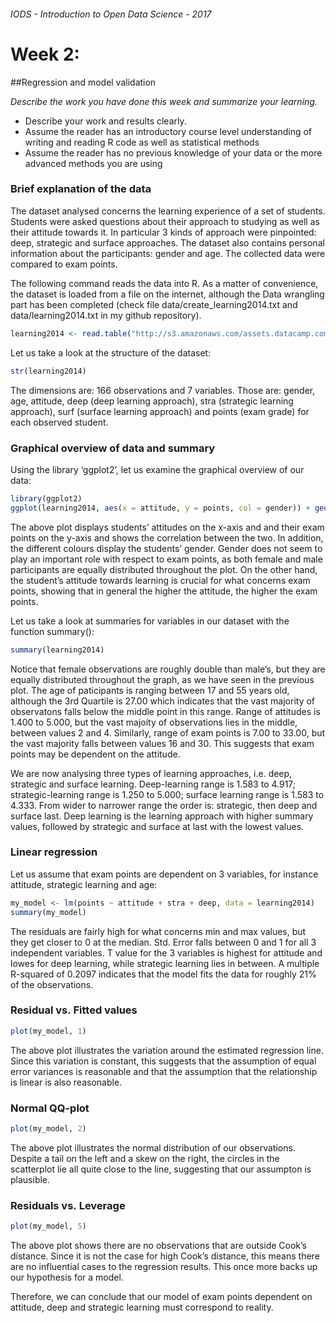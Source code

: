 ###### IODS - Introduction to Open Data Science - 2017

# Week 2:
##Regression and model validation

*Describe the work you have done this week and summarize your learning.*

- Describe your work and results clearly. 
- Assume the reader has an introductory course level understanding of writing and reading R code as well as statistical methods
- Assume the reader has no previous knowledge of your data or the more advanced methods you are using  

### Brief explanation of the data
The dataset analysed concerns the learning experience of a set of students. Students were asked questions about their approach to studying as well as their attitude towards it. In particular 3 kinds of approach were pinpointed: deep, strategic and surface approaches. The dataset also contains personal information about the participants: gender and age. The collected data were compared to exam points.  

The following command reads the data into R. As a matter of convenience, the dataset is loaded from a file on the internet, although the Data wrangling part has been completed (check file data/create_learning2014.txt and data/learning2014.txt in my github repository).
```r
learning2014 <- read.table("http://s3.amazonaws.com/assets.datacamp.com/production/course_2218/datasets/learning2014.txt", sep=",", header=TRUE)
```
  
Let us take a look at the structure of the dataset: 
```r
str(learning2014)
```
The dimensions are: 166 observations and 7 variables. Those are: gender, age, attitude, deep (deep learning approach), stra (strategic learning approach), surf (surface learning approach) and points (exam grade) for each observed student. 
  
### Graphical overview of data and summary
Using the library 'ggplot2', let us examine the graphical overview of our data:
```r
library(ggplot2)
ggplot(learning2014, aes(x = attitude, y = points, col = gender)) + geom_point() + geom_smooth(method = "lm") + ggtitle("Students' attitude versus exam points")
```
  
The above plot displays students' attitudes on the x-axis and and their exam points on the y-axis and shows the correlation between the two. In addition, the different colours display the students' gender. Gender does not seem to play an important role with respect to exam points, as both female and male participants are equally distributed throughout the plot. On the other hand, the student's attitude towards learning is crucial for what concerns exam points, showing that in general the higher the attitude, the higher the exam points.
  
Let us take a look at summaries for variables in our dataset with the function summary():
```r
summary(learning2014)
```
  
Notice that female observations are roughly double than male's, but they are equally distributed throughout the graph, as we have seen in the previous plot. The age of paticipants is ranging between 17 and 55 years old, although the 3rd Quartile is 27.00 which indicates that the vast majority of observatons falls below the middle point in this range. Range of attitudes is 1.400 to 5.000, but the vast majoity of observations lies in the middle, between values 2 and 4. Similarly, range of exam points is 7.00 to 33.00, but the vast majority falls between values 16 and 30. This suggests that exam points may be dependent on the attitude.

We are now analysing three types of learning approaches, i.e. deep, strategic and surface learning. Deep-learning range is 1.583 to 4.917; strategic-learning range is 1.250 to 5.000; surface learning range is 1.583 to 4.333. From wider to narrower range the order is: strategic, then deep and surface last. Deep learning is the learning approach with higher summary values, followed by strategic and surface at last with the lowest values.

### Linear regression
Let us assume that exam points are dependent on 3 variables, for instance attitude, strategic learning and age:
```r
my_model <- lm(points ~ attitude + stra + deep, data = learning2014)
summary(my_model)
```

The residuals are fairly high for what concerns min and max values, but they get closer to 0 at the median. Std. Error falls between 0 and 1 for all 3 independent variables. T value for the 3 variables is highest for attitude and lowes for deep learning, while strategic learning lies in between. A multiple R-squared of 0.2097 indicates that the model fits the data for roughly 21% of the observations.

### Residual vs. Fitted values
```r
plot(my_model, 1)
```

The above plot illustrates the variation around the estimated regression line. Since this variation is constant, this suggests that the assumption of equal error variances is reasonable and that the assumption that the relationship is linear is also reasonable.

### Normal QQ-plot
```r
plot(my_model, 2)
```

The above plot illustrates the normal distribution of our observations. Despite a tail on the left and a skew on the right, the circles in the scatterplot lie all quite close to the line, suggesting that our assumpton is plausible.

### Residuals vs. Leverage
```r
plot(my_model, 5)
```

The above plot shows there are no observations that are outside Cook's distance. Since it is not the case for high Cook's distance, this means there are no influential cases to the regression results. This once more backs up our hypothesis for a model.

Therefore, we can conclude that our model of exam points dependent on attitude, deep and strategic learning must correspond to reality.